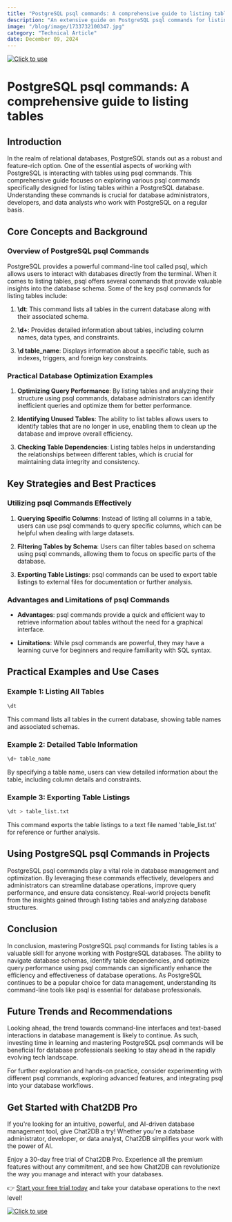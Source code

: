 ```yaml
---
title: "PostgreSQL psql commands: A comprehensive guide to listing tables"
description: "An extensive guide on PostgreSQL psql commands for listing tables, covering various commands, options, and practical examples."
image: "/blog/image/1733732100347.jpg"
category: "Technical Article"
date: December 09, 2024
---
```

[![Click to use](/image/blog/bg/chat2db1.png)](https://app.chat2db.ai/)
# PostgreSQL psql commands: A comprehensive guide to listing tables


<Authors date="December 09, 2024">
  <Author name="Ethan Clarke" link="https://chat2db.ai" />
</Authors>

## Introduction

In the realm of relational databases, PostgreSQL stands out as a robust and feature-rich option. One of the essential aspects of working with PostgreSQL is interacting with tables using psql commands. This comprehensive guide focuses on exploring various psql commands specifically designed for listing tables within a PostgreSQL database. Understanding these commands is crucial for database administrators, developers, and data analysts who work with PostgreSQL on a regular basis.

## Core Concepts and Background

### Overview of PostgreSQL psql Commands

PostgreSQL provides a powerful command-line tool called psql, which allows users to interact with databases directly from the terminal. When it comes to listing tables, psql offers several commands that provide valuable insights into the database schema. Some of the key psql commands for listing tables include:

1. **\dt**: This command lists all tables in the current database along with their associated schema.

2. **\d+**: Provides detailed information about tables, including column names, data types, and constraints.

3. **\d table_name**: Displays information about a specific table, such as indexes, triggers, and foreign key constraints.

### Practical Database Optimization Examples

1. **Optimizing Query Performance**: By listing tables and analyzing their structure using psql commands, database administrators can identify inefficient queries and optimize them for better performance.

2. **Identifying Unused Tables**: The ability to list tables allows users to identify tables that are no longer in use, enabling them to clean up the database and improve overall efficiency.

3. **Checking Table Dependencies**: Listing tables helps in understanding the relationships between different tables, which is crucial for maintaining data integrity and consistency.

## Key Strategies and Best Practices

### Utilizing psql Commands Effectively

1. **Querying Specific Columns**: Instead of listing all columns in a table, users can use psql commands to query specific columns, which can be helpful when dealing with large datasets.

2. **Filtering Tables by Schema**: Users can filter tables based on schema using psql commands, allowing them to focus on specific parts of the database.

3. **Exporting Table Listings**: psql commands can be used to export table listings to external files for documentation or further analysis.

### Advantages and Limitations of psql Commands

- **Advantages**: psql commands provide a quick and efficient way to retrieve information about tables without the need for a graphical interface.

- **Limitations**: While psql commands are powerful, they may have a learning curve for beginners and require familiarity with SQL syntax.

## Practical Examples and Use Cases

### Example 1: Listing All Tables

```sql
\dt
```

This command lists all tables in the current database, showing table names and associated schemas.

### Example 2: Detailed Table Information

```sql
\d+ table_name
```

By specifying a table name, users can view detailed information about the table, including column details and constraints.

### Example 3: Exporting Table Listings

```sql
\dt > table_list.txt
```

This command exports the table listings to a text file named 'table_list.txt' for reference or further analysis.

## Using PostgreSQL psql Commands in Projects

PostgreSQL psql commands play a vital role in database management and optimization. By leveraging these commands effectively, developers and administrators can streamline database operations, improve query performance, and ensure data consistency. Real-world projects benefit from the insights gained through listing tables and analyzing database structures.

## Conclusion

In conclusion, mastering PostgreSQL psql commands for listing tables is a valuable skill for anyone working with PostgreSQL databases. The ability to navigate database schemas, identify table dependencies, and optimize query performance using psql commands can significantly enhance the efficiency and effectiveness of database operations. As PostgreSQL continues to be a popular choice for data management, understanding its command-line tools like psql is essential for database professionals.

## Future Trends and Recommendations

Looking ahead, the trend towards command-line interfaces and text-based interactions in database management is likely to continue. As such, investing time in learning and mastering PostgreSQL psql commands will be beneficial for database professionals seeking to stay ahead in the rapidly evolving tech landscape.

For further exploration and hands-on practice, consider experimenting with different psql commands, exploring advanced features, and integrating psql into your database workflows.


## Get Started with Chat2DB Pro

If you're looking for an intuitive, powerful, and AI-driven database management tool, give Chat2DB a try! Whether you're a database administrator, developer, or data analyst, Chat2DB simplifies your work with the power of AI.

Enjoy a 30-day free trial of Chat2DB Pro. Experience all the premium features without any commitment, and see how Chat2DB can revolutionize the way you manage and interact with your databases.

👉 [Start your free trial today](https://app.chat2db.ai/) and take your database operations to the next level!

[![Click to use](/image/blog/bg/chat2db.jpg)](https://app.chat2db.ai/)